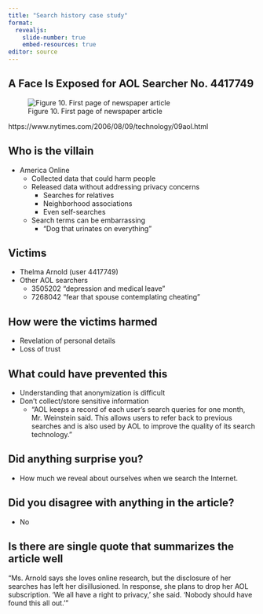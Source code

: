 ```yaml
---
title: "Search history case study"
format: 
  revealjs:
    slide-number: true
    embed-resources: true
editor: source
---
```


## A Face Is Exposed for AOL Searcher No. 4417749

![Figure 10. First page of newspaper article](http://www.pmean.com/new-images/21/aol-searcher-01.png)

::: notes

https://www.nytimes.com/2006/08/09/technology/09aol.html

:::

## Who is the villain

-   America Online
    -   Collected data that could harm people
    -   Released data without addressing privacy concerns
        -   Searches for relatives
        -   Neighborhood associations
        -   Even self-searches
    -   Search terms can be embarrassing
        -   "Dog that urinates on everything"

## Victims

-   Thelma Arnold (user 4417749)
-   Other AOL searchers
    -   3505202 "depression and medical leave"
    -   7268042 "fear that spouse contemplating cheating"

## How were the victims harmed

-   Revelation of personal details
-   Loss of trust

## What could have prevented this

-   Understanding that anonymization is difficult
-   Don't collect/store sensitive information
    -   "AOL keeps a record of each user’s search queries for one month, Mr. Weinstein said. This allows users to refer back to previous searches and is also used by AOL to improve the quality of its search technology."

## Did anything surprise you?

-   How much we reveal about ourselves when we search the Internet.

## Did you disagree with anything in the article?

-   No

## Is there are single quote that summarizes the article well

"Ms. Arnold says she loves online research, but the disclosure of her searches has left her disillusioned. In response, she plans to drop her AOL subscription. 'We all have a right to privacy,' she said. 'Nobody should have found this all out.'"

